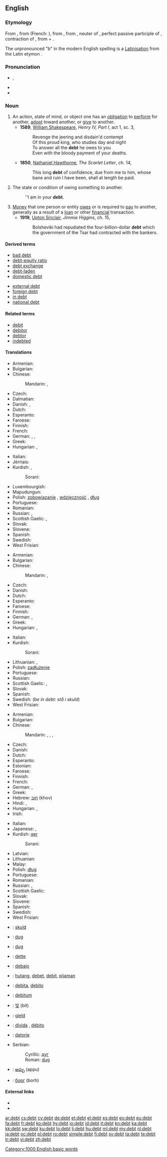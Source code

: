 ==English==
{{wikipedia}}

===Etymology===
From {{etyl|enm}} {{term|dett|lang=enm}}, from {{etyl|fro}} {{term|dete|lang=fro}} (French: {{term|dette|lang=fr}}), from {{etyl|ML.}} {{term|debita|dēbita|lang=la}}, from {{etyl|la}} {{term|debitum|dēbitum|what is owed, a debt, a duty|lang=la}}, neuter of {{term|debitus|dēbitus|lang=la}}, perfect passive participle of {{term|debeo|dēbeō|I owe|lang=la}}, contraction of {{recons|dehibeo|dehibeō|literally I have from|lang=la}}, from {{term|de||from|lang=la}} + {{term|habeo|habeō|I have|lang=la}}.

The unpronounced "b" in the modern English spelling is a [[Latinisation]] from the Latin etymon {{term|debitum|dēbitum|lang=la}}.

===Pronunciation===
* {{IPA|/dɛt/}}, {{X-SAMPA|/dEt/}}
* {{audio|en-us-debt.ogg|Audio (US)}}
* {{rhymes|ɛt}}

===Noun===
{{en-noun}}

# An action, state of mind, or object one has an [[obligation]] to [[perform]] for another, [[adopt]] toward another, or [[give]] to another.
#* '''1589''', [[w:William_Shakespeare|William Shakespeare]], ''Henry IV, Part I'', act 1, sc. 3,
#*: Revenge the jeering and disdain'd contempt
#*: Of this proud king, who studies day and night
#*: To answer all the '''debt''' he owes to you
#*: Even with the bloody payment of your deaths.
#* '''1850''', [[w:Nathaniel_Hawthorne|Nathaniel Hawthorne]], ''The Scarlet Letter'', ch. 14,
#*: This long '''debt''' of confidence, due from me to him, whose bane and ruin I have been, shall at length be paid.
# The state or condition of owing something to another.
#: ''I am in your '''debt'''.
# [[money|Money]] that one person or entity [[owe]]s or is required to [[pay]] to another, generally as a result of a [[loan]] or other [[financial]] transaction.
#* '''1919''', [[w:Upton_Sinclair|Upton Sinclair]], ''Jimmie Higgins'', ch. 15,
#*: Bolsheviki had repudiated the four-billion-dollar '''debt''' which the government of the Tsar had contracted with the bankers.

====Derived terms====
{{top2}}
* [[bad debt]]
* [[debt-equity ratio]]
* [[debt exchange]]
* [[debt-laden]]
* [[domestic debt]]
{{mid2}}
* [[external debt]]
* [[foreign debt]]
* [[in debt]]
* [[national debt]]
{{bottom}}

====Related terms====
* [[debit]]
* [[debitor]]
* [[debtor]]
* [[indebted]]

====Translations====
{{trans-top|action, state of mind, or object one has an obligation to perform for another}}
* Armenian: {{t-|hy|պարտք|tr=partk'}}
* Bulgarian: {{t|bg|задължение|n}}
* Chinese:
*: Mandarin: {{qualifier|of gratitude}} {{t|zh|人情債|sc=Hani}}, {{t|zh|人情债|tr=rénqíngzhài|sc=Hani}}
* Czech: {{t|cs|dluh|m}}
* Dalmatian: {{tø|dlm|debeta|f}}
* Danish: {{t|da|gæld|c}}, {{t|da|skyldighed|c}}
* Dutch: {{t+|nl|verplichting}}
* Esperanto: {{t|eo|ŝuldo}}
* Faroese: {{t|fo|skuld|f}}
* Finnish: {{t-|fi|velvoite}}
* French: {{t+|fr|dette|f}}
* German: {{t+|de|Schuld|f}}, {{t+|de|Verbindlichkeit|f}}, {{t+|de|Verpflichtung|f}}
* Greek: {{t+|el|χρέος|n|tr=khréos}}
* Hungarian: {{t|hu|tartozás}}, {{t+|hu|kötelezettség}}
{{trans-mid}}
* Italian: {{t+|it|debito|m}}
* Jèrriais: {{tø|roa-jer|dette|f}}
* Kurdish: {{t+|ku|deyn|m}}, {{t+|ku|qer|m}}
*: Sorani: {{t+|ku|قه‌رز|sc=ku-Arab}}
* Luxembourgish: {{t|lb|Schold|f}}
* Mapudungun: {{tø|arn|defe}}
* Polish: [[zobowiązanie]] {{n}}, [[wdzięczność]] {{f}}, [[dług]] {{m}}
* Portuguese: {{t+|pt|dívida|f}}
* Romanian: {{t+|ro|datorie}}
* Russian: {{t+|ru|долг|m|tr=dolg}}, {{t+|ru|обязанность|f|tr=ob'ázannost'}}
* Scottish Gaelic: {{t-|gd|fiach|m|xs=Scottish Gaelic}},  {{t-|gd|comain|f|xs=Scottish Gaelic}}
* Slovak: {{t|sk|dlh|m}}
* Slovene: {{t+|sl|dolg|m}}
* Spanish: {{t+|es|deuda|f}}
* Swedish: {{t+|sv|skuld|c}}
* West Frisian: {{t-|fy|skuld|c|xs=West Frisian}}
{{trans-bottom}}

{{trans-top|state or condition of owing something to another}}
* Armenian: {{t-|hy|պարտք|tr=partk'}}
* Bulgarian: {{t+|bg|дълг|m}}
* Chinese:
*: Mandarin: {{qualifier|of gratitude}} {{t|zh|人情債|sc=Hani}}, {{t|zh|人情债|tr=rénqíngzhài|sc=Hani}}
* Czech: {{t-|cs|dluh|m}}
* Danish: {{t-|da|gæld|c}}
* Dutch: {{t+|nl|schulden|p}}
* Esperanto: {{t-|eo|ŝuldo|xs=Esperanto}}
* Faroese: {{t|fo|skuld|f}}
* Finnish: {{t+|fi|velka}}
* German: {{t+|de|Schulden|f}}, {{t+|de|Verbindlichkeit|f}}
* Greek: {{t+|el|χρέος|n|tr=khréos}}
* Hungarian: {{t+|hu|adósság}}, {{t|hu|tartozás}}
{{trans-mid}}
* Italian: {{t+|it|debito|m}}
* Kurdish:
*: Sorani: {{ku-Arab|[[قه‌رزار]]}}
* Lithuanian: {{t|lt|skola|f}}, {{t|lt|įsiskolinimas|m}}
* Polish: [[zadłużenie]] {{n}}
* Portuguese: {{t+|pt|dívida|f}}
* Russian: {{t+|ru|долг|m|tr=dolg}}
* Scottish Gaelic: {{t-|gd|fiach|m|xs=Scottish Gaelic}},  {{t-|gd|comain|f|xs=Scottish Gaelic}}
* Slovak: {{t|sk|dlh|m}}
* Spanish: {{t+|es|deuda|f}}
* Swedish: {{t|sv|skuld|c}} (''be in debt: stå i skuld'')
* West Frisian: {{t-|fy|skuld|c|xs=West Frisian}}
{{trans-bottom}}

{{trans-top|money that one person or entity owes or is required to pay to another}}
* Armenian: {{t-|hy|պարտք|tr=partk'}}
* Bulgarian: {{t+|bg|дълг|m}}
* Chinese:
*: Mandarin: {{t|zh|借款|tr=jièkuǎn|sc=Hani}}, {{t|zh|欠款|tr=qiànkuǎn|sc=Hani}}, {{t|zh|債務|sc=Hani}}, {{t|zh|债务|tr=zhàiwù|sc=Hani}}
* Czech: {{t|cs|dluh|m}}
* Danish: {{t-|da|gæld|c}}
* Dutch: {{t+|nl|schulden|p}}
* Esperanto: {{t|eo|ŝuldo}}
* Estonian: {{t|et|võlg}}
* Faroese: {{t|fo|skuld|f}}
* Finnish: {{t+|fi|velka}}
* French: {{t+|fr|dette|f}}
* German: {{t+|de|Schulden|f}}, {{t+|de|Verbindlichkeit|f}}
* Greek: {{t+|el|χρέος|n|tr=khréos}}
* Hebrew: [[חוב]] (khov) {{m}}
* Hindi: {{t-|hi|क़र्ज़|m|tr=qarz|xs=Hindi}}, {{t|hi|ऋण|m|tr=ŕṇ|sc=Deva}}
* Hungarian: {{t+|hu|adósság}}, {{t|hu|tartozás}}
* Irish: {{t|ga|dette|f}}
{{trans-mid}}
* Italian: {{t+|it|debito|m}}
* Japanese: {{t|ja|負債|tr=ふさい, fusai|sc=Jpan}}, {{t|ja|借金|tr=しゃっきん, shakkin|sc=Jpan}}
* Kurdish: [[qer]] {{m}}
*: Sorani: {{ku-Arab|[[قه‌رز]]}}
* Latvian: {{t|lv| parāds}}
* Lithuanian: {{t|lt|skola|f}}
* Malay: {{t|ms|hutang}}
* Polish: [[dług]] {{m}}
* Portuguese: {{t+|pt|dívida|f}}
* Romanian: {{t|ro|datorie|f}}
* Russian: {{t+|ru|долг|m|tr=dolg}}, {{t+|ru|задолженность|f|tr=zadólžennost'}}
* Scottish Gaelic: {{t-|gd|fiach|m|xs=Scottish Gaelic}}
* Slovak: {{t|sk|dlh|m}}
* Slovene: {{t+|sl|dolg|m}}
* Spanish: {{t+|es|deuda|f}}
* Swedish: {{t+|sv|skuld|c}}
* West Frisian: {{t-|fy|skuld|c|xs=West Frisian}}
{{trans-bottom}}

{{checktrans-top}}
* {{ttbc|af}}: [[skuld]]
* {{ttbc|sh}}: [[dug#Bosnian|dug]] {{m}}
* {{ttbc|sh}}: [[dug#Croatian|dug]] {{m}}
* {{ttbc|fr}}: [[dette]]
* {{ttbc|io}}: [[debajo]]
* {{ttbc|id}}: [[hutang]], [[debet]], [[debit]], [[pijaman]]
* {{ttbc|ia}}: [[debita]], [[debito]]
{{trans-mid}}
* {{ttbc|la}}: [[debitum]] {{n}}
* {{ttbc|ko}}: [[빚]] (bit)
* {{ttbc|no}}: [[gjeld]]
* {{ttbc|pt}}: [[dívida]] {{f}}, [[débito]] {{m}}
* {{ttbc|ro}}: [[datorie]] {{f}}
* Serbian:
*: Cyrillic: [[дуг#Serbian|дуг]] {{m}}
*: Roman: [[dug#Serbian|dug]] {{m}}
* {{ttbc|te}}: [[అప్పు]] (appu)
* {{ttbc|uk}}: [[борг]] (borh) {{m}}
{{trans-bottom}}

====External links====
* {{R:Webster 1913}}
* {{R:Century 1911}}

[[Category:1000 English basic words]]

[[ar:debt]]
[[cs:debt]]
[[cy:debt]]
[[de:debt]]
[[et:debt]]
[[el:debt]]
[[es:debt]]
[[eo:debt]]
[[eu:debt]]
[[fa:debt]]
[[fr:debt]]
[[ko:debt]]
[[hy:debt]]
[[io:debt]]
[[id:debt]]
[[it:debt]]
[[kn:debt]]
[[ka:debt]]
[[kk:debt]]
[[sw:debt]]
[[ku:debt]]
[[lo:debt]]
[[li:debt]]
[[hu:debt]]
[[ml:debt]]
[[my:debt]]
[[nl:debt]]
[[ja:debt]]
[[oc:debt]]
[[pl:debt]]
[[ro:debt]]
[[simple:debt]]
[[fi:debt]]
[[sv:debt]]
[[ta:debt]]
[[te:debt]]
[[tr:debt]]
[[vi:debt]]
[[zh:debt]]